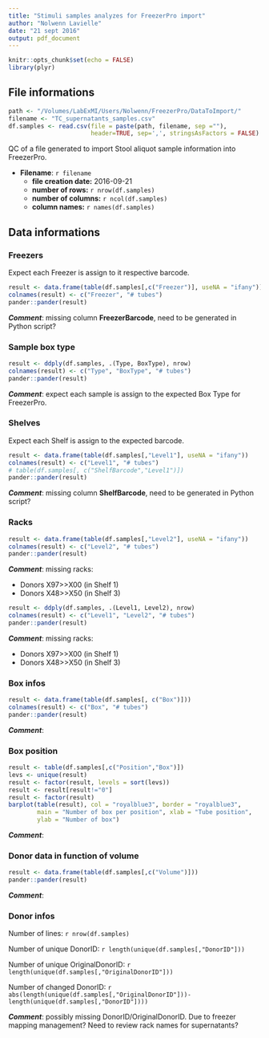 ```yaml
---
title: "Stimuli samples analyzes for FreezerPro import"
author: "Nolwenn Lavielle"
date: "21 sept 2016"
output: pdf_document
---
```


```r
knitr::opts_chunk$set(echo = FALSE)
library(plyr)
```

## File informations

```r
path <- "/Volumes/LabExMI/Users/Nolwenn/FreezerPro/DataToImport/"
filename <- "TC_supernatants_samples.csv"
df.samples <- read.csv(file = paste(path, filename, sep =""), 
                       header=TRUE, sep=',', stringsAsFactors = FALSE)
```

QC of a file generated to import Stool aliquot sample information into FreezerPro.

* **Filename**: `r filename`
  + **file creation date:** 2016-09-21
  + **number of rows:** `r nrow(df.samples)`
  + **number of columns:** `r ncol(df.samples)`
  + **column names:** `r names(df.samples)`

## Data informations

### Freezers

Expect each Freezer is assign to it respective barcode.

```r
result <- data.frame(table(df.samples[,c("Freezer")], useNA = "ifany"))#, "FreezerBarcode")])
colnames(result) <- c("Freezer", "# tubes")
pander::pander(result)
```

***Comment***: missing column **FreezerBarcode**, need to be generated in Python script?

### Sample box type

```r
result <- ddply(df.samples, .(Type, BoxType), nrow)
colnames(result) <- c("Type", "BoxType", "# tubes")
pander::pander(result)
```

***Comment***: expect each sample is assign to the expected Box Type for FreezerPro.

### Shelves

Expect each Shelf is assign to the expected barcode.

```r
result <- data.frame(table(df.samples[,"Level1"], useNA = "ifany"))
colnames(result) <- c("Level1", "# tubes")
# table(df.samples[, c("ShelfBarcode","Level1")])
pander::pander(result)
```

***Comment***: missing column **ShelfBarcode**, need to be generated in Python script?

### Racks

```r
result <- data.frame(table(df.samples[,"Level2"], useNA = "ifany"))
colnames(result) <- c("Level2", "# tubes")
pander::pander(result)
```

***Comment***: missing racks:

* Donors X97>>X00 (in Shelf 1)
* Donors X48>>X50 (in Shelf 3)

```r
result <- ddply(df.samples, .(Level1, Level2), nrow)
colnames(result) <- c("Level1", "Level2", "# tubes")
pander::pander(result)
```

***Comment***: missing racks:

* Donors X97>>X00 (in Shelf 1)
* Donors X48>>X50 (in Shelf 3)

### Box infos

```r
result <- data.frame(table(df.samples[, c("Box")]))
colnames(result) <- c("Box", "# tubes")
pander::pander(result)
```

***Comment***:

### Box position

```r
result <- table(df.samples[,c("Position","Box")])
levs <- unique(result)
result <- factor(result, levels = sort(levs))
result <- result[result!="0"]
result <- factor(result)
barplot(table(result), col = "royalblue3", border = "royalblue3", 
        main = "Number of box per position", xlab = "Tube position", 
        ylab = "Number of box")
```

***Comment***:

### Donor data in function of volume

```r
result <- data.frame(table(df.samples[,c("Volume")]))
pander::pander(result)
```

***Comment***:


### Donor infos

Number of lines: `r nrow(df.samples)`

Number of unique DonorID: `r length(unique(df.samples[,"DonorID"]))`

Number of unique OriginalDonorID: `r length(unique(df.samples[,"OriginalDonorID"]))`

Number of changed DonorID: `r abs(length(unique(df.samples[,"OriginalDonorID"]))-length(unique(df.samples[,"DonorID"])))`

***Comment***: possibly missing DonorID/OriginalDonorID. Due to freezer mapping management? Need to review rack names for supernatants?